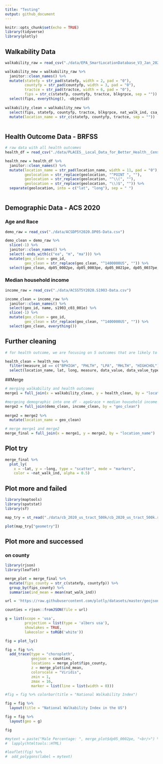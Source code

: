 ```yaml
---
title: "Testing"
output: github_document
---
```


```r
knitr::opts_chunk$set(echo = TRUE)
library(tidyverse)
library(plotly)

```

## Walkability Data
```r
walkability_raw = read_csv("./data/EPA_SmartLocationDatabase_V3_Jan_2021_Final.csv")

walkability_new = walkability_raw %>% 
  janitor::clean_names() %>% 
  mutate(statefp = str_pad(statefp, width = 2, pad = "0"),
         countyfp = str_pad(countyfp, width = 3, pad = "0"),
         tractce = str_pad(tractce, width = 6, pad = "0"),
         fips = str_c(statefp, countyfp, tractce, blkgrpce, sep = "")) %>% 
  select(fips, everything(), -objectid)
  
walkability_clean = walkability_new %>% 
  select(fips, statefp, countyfp, tractce, blkgrpce, nat_walk_ind, csa_name) %>% 
  mutate(location_name = str_c(statefp, countyfp, tractce, sep = ""))
  
```

## Health Outcome Data - BRFSS

```r
# raw data with all health outcomes
health_df = read_csv("./data/PLACES__Local_Data_for_Better_Health__Census_Tract_Data_2022_release.csv")

health_new = health_df %>% 
  janitor::clean_names() %>%
  mutate(location_name = str_pad(location_name, width = 11, pad = "0"),
         geolocation = str_replace(geolocation, "^POINT ", ""),
         geolocation = str_replace(geolocation, "^\\(", ""),
         geolocation = str_replace(geolocation, "\\)$", "")) %>% 
  separate(geolocation, into = c("lat", "long"), sep = " ")
  
```

## Demographic Data - ACS 2020
### Age and Race
```r
demo_raw = read_csv("./data/ACSDP5Y2020.DP05-Data.csv")

demo_clean = demo_raw %>% 
  slice(-1) %>% 
  janitor::clean_names() %>%
  select(-ends_with(c("ea", "m", "ma"))) %>% 
  mutate(geo_clean = geo_id, 
         geo_clean = str_replace(geo_clean, "^1400000US", "")) %>% 
  select(geo_clean, dp05_0002pe, dp05_0003pe, dp05_0021pe, dp05_0037pe, dp05_0038pe, dp05_0039pe, dp05_0044pe, dp05_0058pe, dp05_0071pe)
```

### Median household income 
```r
income_raw = read_csv("./data/ACSST5Y2020.S1903-Data.csv")

income_clean = income_raw %>% 
  janitor::clean_names() %>%
  select(geo_id, name, s1903_c03_001e) %>% 
  slice(-1) %>% 
  mutate(geo_clean = geo_id, 
         geo_clean = str_replace(geo_clean, "^1400000US", "")) %>% 
  select(geo_clean, everything())
```


## Further cleaning
```r
# for health outcome, we are focusing on 5 outcomes that are likely to be related to walkability 

health_clean = health_new %>% 
  filter(measure_id == c("BPHIGH", "PHLTH", "LPA", "MHLTH", "HIGHCHOL")) %>% 
  select(location_name, lat, long, measure, data_value, data_value_type, data_value_unit, measure_id)
```


##Merge
```r
# merging walkability and health outcomes
merge1 = full_join(x = walkability_clean, y = health_clean, by = "location_name")

#mergeing demographic into one df - age&race + median household income
merge2 = full_join(demo_clean, income_clean, by = "geo_clean")
  
merge2 = merge2 %>% 
  mutate(location_name = geo_clean) 

# merge merge1 and merge2
merge_final = full_join(x = merge1, y = merge2, by = "location_name")

```

## Plot try
```r
merge_final %>%
  plot_ly(
    x = ~lat, y = ~long, type = "scatter", mode = "markers",
    color = ~nat_walk_ind, alpha = 0.5)
```


## Plot more and failed
```r
library(maptools)
library(spatstat)
library(sf)

map_try = st_read("./data/cb_2020_us_tract_500k/cb_2020_us_tract_500k.shp")

plot(map_try["geometry"])
```

## Plot more and successed
### on county
```r
library(rjson)
library(leaflet)

merge_plot = merge_final %>% 
  mutate(fips_county = str_c(statefp, countyfp)) %>% 
  group_by(fips_county) %>% 
  summarise(ind_mean = mean(nat_walk_ind))

url = 'https://raw.githubusercontent.com/plotly/datasets/master/geojson-counties-fips.json'

counties = rjson::fromJSON(file = url)

g = list(scope = 'usa',
         projection = list(type = 'albers usa'),
         showlakes = TRUE,
         lakecolor = toRGB('white'))

fig = plot_ly()

fig = fig %>% 
  add_trace(type = "choropleth",
            geojson = counties,
            locations = merge_plot$fips_county,
            z = merge_plot$ind_mean,
            colorscale = "Viridis",
            zmin = 1,
            zmax = 16,
            marker = list(line = list(width = 0)))

#fig = fig %>% colorbar(title = "National Walkability Index")

fig = fig %>%
  layout(title = "National Walkability Index in the US")

fig = fig %>% 
  layout(geo = g)

fig

#mytext = paste("Male Percentage: ", merge_plot$dp05_0002pe, "<br/>") %>% 
#  lapply(htmltools::HTML)

#leaflet(fig) %>% 
#  add_polygons(label = mytext)

```

